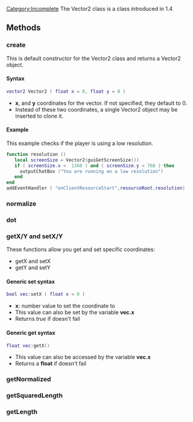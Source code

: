 
[[/Category:Incomplete.md|Category:Incomplete]]
The Vector2 class is a class introduced in 1.4

==Methods==
===create===
This is default constructor for the Vector2 class and returns a Vector2 object.

====Syntax====
<syntaxhighlight lang="lua">vector2 Vector2 ( float x = 0, float y = 0 )</syntaxhighlight>

* '''x''', and '''y''' coordinates for the vector. If not specified, they default to 0.
* Instead of these two coordinates, a single Vector2 object may be inserted to clone it.

====Example====
This example checks if the player is using a low resolution.
<section name="Client" class="client" show="true">
<syntaxhighlight lang="lua">
function resolution ()
   local screenSize = Vector2(guiGetScreenSize())
   if ( screenSize.x <  1360 ) and ( screenSize.y < 768 ) then 
     outputChatBox ("You are running on a low resolution")
   end
end
addEventHandler ( "onClientResourceStart",resourceRoot,resolution)
</syntaxhighlight>
</section>
===normalize===
===dot===

===getX/Y and setX/Y===
These functions allow you get and set specific coordinates:
* getX and setX
* getY and setY

====Generic set syntax====
<syntaxhighlight lang="lua">bool vec:setX ( float x = 0 )</syntaxhighlight>
* '''x''': number value to set the coordinate to
* This value can also be set by the variable '''vec.x'''
* Returns ''true'' if doesn't fail

====Generic get syntax====
<syntaxhighlight lang="lua">float vec:getX()</syntaxhighlight>
* This value can also be accessed by the variable '''vec.x'''
* Returns a '''float''' if doesn't fail
===getNormalized===
===getSquaredLength===
===getLength===